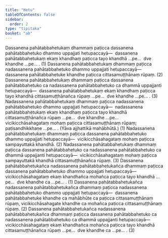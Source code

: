 ```yaml
---
title: "Hetu"
tableOfContents: false
sidebar:
  order: 2
type: "tipitaka"
basket: "ab"
---
```



<DynamicBreadcrumb />

<Division number="47">

<Paragraph number="4167">
Dassanena pahātabbahetukaṃ dhammaṃ paṭicca dassanena pahātabbahetuko dhammo uppajjati hetupaccayā—  dassanena pahātabbahetukaṃ ekaṃ khandhaṃ paṭicca tayo khandhā …pe…  dve khandhe …pe… . (1)
</Paragraph>

<Paragraph number="4168">
Dassanena pahātabbahetukaṃ dhammaṃ paṭicca nadassanena pahātabbahetuko dhammo uppajjati hetupaccayā—  dassanena pahātabbahetuke khandhe paṭicca cittasamuṭṭhānaṃ rūpaṃ. (2)
</Paragraph>

<Paragraph number="4169">
Dassanena pahātabbahetukaṃ dhammaṃ paṭicca dassanena pahātabbahetuko ca nadassanena pahātabbahetuko ca dhammā uppajjanti hetupaccayā—  dassanena pahātabbahetukaṃ ekaṃ khandhaṃ paṭicca tayo khandhā cittasamuṭṭhānañca rūpaṃ …pe…  dve khandhe …pe… . (3)
</Paragraph>

</Division>
<Division number="48">

<Paragraph number="4170">
Nadassanena pahātabbahetukaṃ dhammaṃ paṭicca nadassanena pahātabbahetuko dhammo uppajjati hetupaccayā—  nadassanena pahātabbahetukaṃ ekaṃ khandhaṃ paṭicca tayo khandhā cittasamuṭṭhānañca rūpaṃ …pe…  dve khandhe …pe…  vicikicchāsahagataṃ mohaṃ paṭicca cittasamuṭṭhānaṃ rūpaṃ; paṭisandhikkhaṇe …pe… . (Yāva ajjhattikā mahābhūtā.) (1)
</Paragraph>

<Paragraph number="4171">
Nadassanena pahātabbahetukaṃ dhammaṃ paṭicca dassanena pahātabbahetuko dhammo uppajjati hetupaccayā—  vicikicchāsahagataṃ mohaṃ paṭicca sampayuttakā khandhā. (2)
</Paragraph>

<Paragraph number="4172">
Nadassanena pahātabbahetukaṃ dhammaṃ paṭicca dassanena pahātabbahetuko ca nadassanena pahātabbahetuko ca dhammā uppajjanti hetupaccayā—  vicikicchāsahagataṃ mohaṃ paṭicca sampayuttakā khandhā cittasamuṭṭhānañca rūpaṃ. (3)
</Paragraph>

</Division>
<Division number="49">

<Paragraph number="4173">
Dassanena pahātabbahetukañca nadassanena pahātabbahetukañca dhammaṃ paṭicca dassanena pahātabbahetuko dhammo uppajjati hetupaccayā—  vicikicchāsahagataṃ ekaṃ khandhañca mohañca paṭicca tayo khandhā …pe…  dve khandhe ca …pe… . (1)
</Paragraph>

<Paragraph number="4174">
Dassanena pahātabbahetukañca nadassanena pahātabbahetukañca dhammaṃ paṭicca nadassanena pahātabbahetuko dhammo uppajjati hetupaccayā—  dassanena pahātabbahetuke khandhe ca mahābhūte ca paṭicca cittasamuṭṭhānaṃ rūpaṃ, vicikicchāsahagate khandhe ca mohañca paṭicca cittasamuṭṭhānaṃ rūpaṃ. (2)
</Paragraph>

<Paragraph number="4175">
Dassanena pahātabbahetukañca nadassanena pahātabbahetukañca dhammaṃ paṭicca dassanena pahātabbahetuko ca nadassanena pahātabbahetuko ca dhammā uppajjanti hetupaccayā—  vicikicchāsahagataṃ ekaṃ khandhañca mohañca paṭicca tayo khandhā cittasamuṭṭhānañca rūpaṃ …pe…  dve khandhe ca …pe… . (3)
</Paragraph>
</Division>